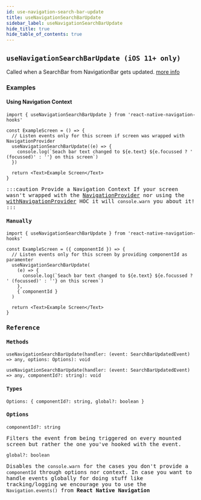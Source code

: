 ```yaml
---
id: use-navigation-search-bar-update
title: useNavigationSearchBarUpdate
sidebar_label: useNavigationSearchBarUpdate
hide_title: true
hide_table_of_contents: true
---
```


## `useNavigationSearchBarUpdate (iOS 11+ only)`

Called when a SearchBar from NavigationBar gets updated. [more info](https://wix.github.io/react-native-navigation/api/events/#searchbarupdated-ios-11-only)

### Examples

#### Using Navigation Context

<samp id="use-navigation-search-bar-update-using-navigation-context" />

```tsx
import { useNavigationSearchBarUpdate } from 'react-native-navigation-hooks'

const ExampleScreen = () => {
  // Listen events only for this screen if screen was wrapped with NavigationProvider
  useNavigationSearchBarUpdate((e) => {
    console.log(`Seach bar text changed to ${e.text} ${e.focussed ? ' (focussed)' : ''} on this screen`)
  })

  return <Text>Example Screen</Text>
}
```

:::caution Provide a Navigation Context
If your screen wasn't wrapped with the [NavigationProvider](contexts#navigationprovider) nor using the [withNavigationProvider](hocs#withnavigationproviders) HOC it will `console.warn` you about it!
:::

#### Manually

<samp id="use-navigation-search-bar-update-without-navigation-context" />

```tsx
import { useNavigationSearchBarUpdate } from 'react-native-navigation-hooks'

const ExampleScreen = ({ componentId }) => {
  // Listen events only for this screen by providing componentId as paramenter
  useNavigationSearchBarUpdate(
    (e) => {
      console.log(`Seach bar text changed to ${e.text} ${e.focussed ? ' (focussed)' : ''} on this screen`)
    },
    { componentId }
  )

  return <Text>Example Screen</Text>
}
```

### Reference

#### Methods

`useNavigationSearchBarUpdate(handler: (event: SearchBarUpdatedEvent) => any, options: Options): void`

`useNavigationSearchBarUpdate(handler: (event: SearchBarUpdatedEvent) => any, componentId?: string): void`

#### Types

`Options: { componentId?: string, global?: boolean }`

#### Options

`componentId?: string`

Filters the event from being triggered on every mounted screen but rather the one you've hooked with the event.

`global?: boolean`

Disables the `console.warn` for the cases you don't provide a `componentId` through options nor context. In case you want to handle events globally for doing stuff like tracking/logging we encourage you to use the `Navigation.events()` from **React Native Navigation**
